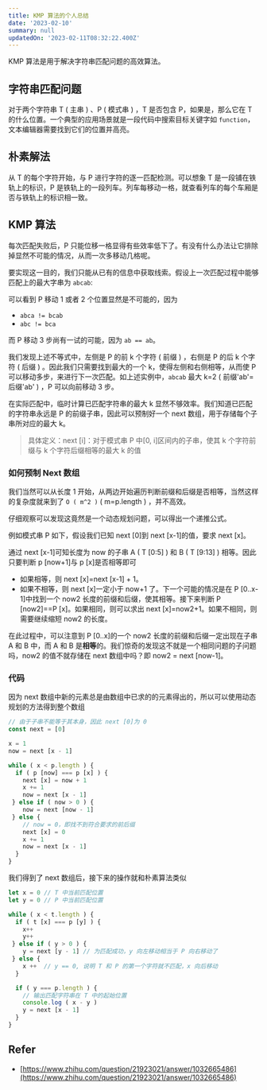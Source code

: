 ```yaml
---
title: KMP 算法的个人总结
date: '2023-02-10'
summary: null
updatedOn: '2023-02-11T08:32:22.400Z'
---
```


KMP 算法是用于解决字符串匹配问题的高效算法。

## 字符串匹配问题

对于两个字符串 T ( 主串 ) 、P ( 模式串 ) ，T 是否包含 P，如果是，那么它在 T 的什么位置。一个典型的应用场景就是一段代码中搜索目标关键字如 `function`，文本编辑器需要找到它们的位置并高亮。

## 朴素解法

从 T 的每个字符开始，与 P 进行字符的逐一匹配检测。可以想象 T 是一段铺在铁轨上的标识，P 是铁轨上的一段列车。列车每移动一格，就查看列车的每个车厢是否与铁轨上的标识相一致。

## KMP 算法

每次匹配失败后，P 只能位移一格显得有些效率低下了。有没有什么办法让它排除掉显然不可能的情况，从而一次多移动几格呢。

要实现这一目的，我们只能从已有的信息中获取线索。假设上一次匹配过程中能够匹配上的最大字串为 `abcab`:

<KMPDemo1 />

可以看到 P 移动 1 或者 2 个位置显然是不可能的，因为
-   `abca != bcab`
-   `abc != bca`

而 P 移动 3 步尚有一试的可能，因为 `ab == ab`。

我们发现上述不等式中，左侧是 P 的前 k 个字符 ( 前缀 ) ，右侧是 P 的后 k 个字符 ( 后缀 ) 。因此我们只需要找到最大的一个 k，使得左侧和右侧相等，从而使 P 可以移动多步，来进行下一次匹配。如上述实例中，`abcab` 最大 k=2 ( 前缀'ab'=后缀'ab' ) ，P 可以向前移动 3 步。

在实际匹配中，临时计算已匹配字符串的最大 k 显然不够效率。我们知道已匹配的字符串永远是 P 的前缀子串，因此可以预制好一个 next 数组，用于存储每个子串所对应的最大 k。
> 具体定义：next [i]：对于模式串 P 中[0, i]区间内的子串，使其 k 个字符前缀与 k 个字符后缀相等的最大 k 的值

### 如何预制 Next 数组

我们当然可以从长度 1 开始，从两边开始遍历判断前缀和后缀是否相等，当然这样的复杂度就来到了 `O ( m^2 )` ( m=p.length ) ，并不高效。

仔细观察可以发现这竟然是一个动态规划问题，可以得出一个递推公式。

例如模式串 P 如下，假设我们已知 next [0]到 next [x-1]的值，要求 next [x]。

<KMPDemo2 />

通过 next [x-1]可知长度为 now 的子串 A ( T [0:5] ) 和 B ( T [9:13] ) 相等。因此只要判断 p [now+1]与 p [x]是否相等即可
-   如果相等，则 next [x]=next [x-1] + 1。
-   如果不相等，则 next [x]一定小于 now+1 了。下一个可能的情况是在 P [0..x-1]中找到一个 now2 长度的前缀和后缀，使其相等。接下来判断 P [now2]==P [x]。如果相同，则可以求出 next [x]=now2+1。如果不相同，则需要继续缩短 now2 的长度。

在此过程中，可以注意到 P [0..x]的一个 now2 长度的前缀和后缀一定出现在子串 A 和 B 中，而 A 和 B 是**相等**的。我们惊奇的发现这不就是一个相同问题的子问题吗，now2 的值不就存储在 next 数组中吗？即 now2 = next [now-1]。

### 代码

因为 next 数组中新的元素总是由数组中已求的的元素得出的，所以可以使用动态规划的方法得到整个数组
```js
// 由于子串不能等于其本身，因此 next [0]为 0
const next = [0]

x = 1
now = next [x - 1]

while ( x < p.length ) {
  if ( p [now] === p [x] ) {
    next [x] = now + 1
    x += 1
    now = next [x - 1]
 } else if ( now > 0 ) {
    now = next [now - 1]
 } else {
    // now = 0，即找不到符合要求的前后缀
    next [x] = 0
    x += 1
    now = next [x - 1]
  }
}
```

我们得到了 next 数组后，接下来的操作就和朴素算法类似
```js
let x = 0 // T 中当前匹配位置
let y = 0 // P 中当前匹配位置

while ( x < t.length ) {
  if ( t [x] === p [y] ) {
    x++
    y++
 } else if ( y > 0 ) {
    y = next [y - 1] // 为匹配成功，y 向左移动相当于 P 向右移动了
 } else {
    x ++  // y == 0, 说明 T 和 P 的第一个字符就不匹配，x 向后移动
  }

  if ( y === p.length ) {
    // 输出匹配字符串在 T 中的起始位置
    console.log ( x - y )
    y = next [x - 1]
  }
}
```

## Refer
- [https://www.zhihu.com/question/21923021/answer/1032665486](https://www.zhihu.com/question/21923021/answer/1032665486)
